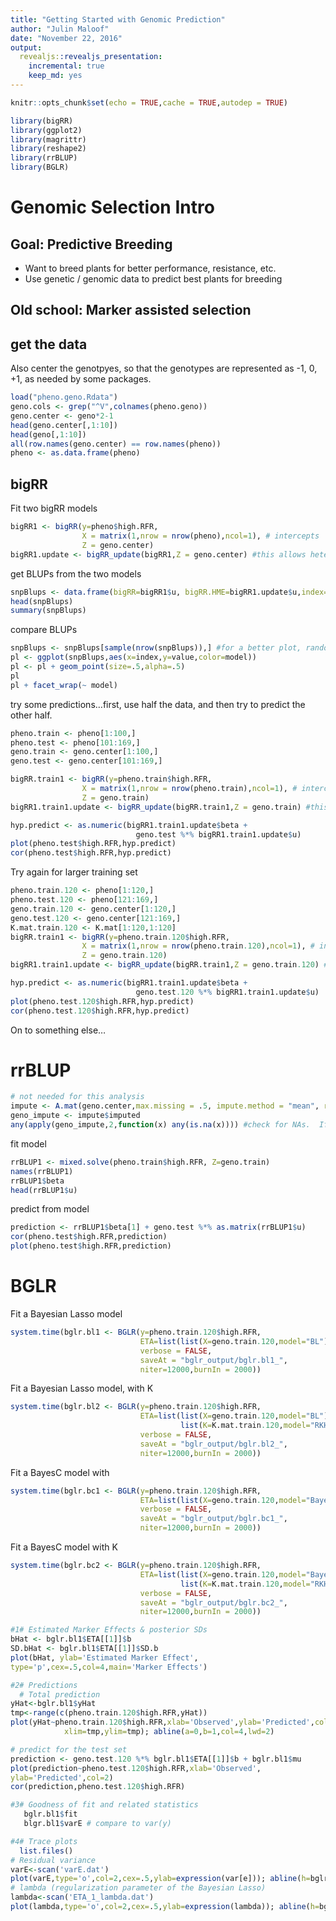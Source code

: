 ```yaml
---
title: "Getting Started with Genomic Prediction"
author: "Julin Maloof"
date: "November 22, 2016"
output: 
  revealjs::revealjs_presentation:
    incremental: true
    keep_md: yes
---
```


```r
knitr::opts_chunk$set(echo = TRUE,cache = TRUE,autodep = TRUE)
```

```r
library(bigRR)
library(ggplot2)
library(magrittr)
library(reshape2)
library(rrBLUP)
library(BGLR)
```

# Genomic Selection Intro

## Goal: Predictive Breeding

* Want to breed plants for better performance, resistance, etc.
* Use genetic / genomic data to predict best plants for breeding

## Old school: Marker assisted selection





## get the data

Also center the genotpyes, so that the genotypes are represented as -1, 0, +1, as needed by some packages.

```r
load("pheno.geno.Rdata")
geno.cols <- grep("^V",colnames(pheno.geno))
geno.center <- geno*2-1
head(geno.center[,1:10])
head(geno[,1:10])
all(row.names(geno.center) == row.names(pheno))
pheno <- as.data.frame(pheno)
```


## bigRR

Fit two bigRR models
```r
bigRR1 <- bigRR(y=pheno$high.RFR,
                X = matrix(1,nrow = nrow(pheno),ncol=1), # intercepts
                Z = geno.center)
bigRR1.update <- bigRR_update(bigRR1,Z = geno.center) #this allows heteroscedatic shrinkage (stronger shrinkage on SNPs than others).
```

get BLUPs from the two models
```r
snpBlups <- data.frame(bigRR=bigRR1$u, bigRR.HME=bigRR1.update$u,index=1:nrow(bigRR1$u)) %>% melt(id.vars="index",variable.name="model")
head(snpBlups)
summary(snpBlups)
```

compare BLUPs
```r
snpBlups <- snpBlups[sample(nrow(snpBlups)),] #for a better plot, randomize the order of the observations
pl <- ggplot(snpBlups,aes(x=index,y=value,color=model))
pl <- pl + geom_point(size=.5,alpha=.5)
pl
pl + facet_wrap(~ model)
```

try some predictions...first, use half the data, and then try to predict the other half.
```r
pheno.train <- pheno[1:100,]
pheno.test <- pheno[101:169,]
geno.train <- geno.center[1:100,]
geno.test <- geno.center[101:169,]

bigRR.train1 <- bigRR(y=pheno.train$high.RFR,
                X = matrix(1,nrow = nrow(pheno.train),ncol=1), # intercepts
                Z = geno.train)
bigRR1.train1.update <- bigRR_update(bigRR.train1,Z = geno.train) #this allows heteroscedatic shrinkage (stronger shrinkage on SNPs than others).
```

```r
hyp.predict <- as.numeric(bigRR1.train1.update$beta + 
                            geno.test %*% bigRR1.train1.update$u)
plot(pheno.test$high.RFR,hyp.predict)
cor(pheno.test$high.RFR,hyp.predict)
```

Try again for larger training set
```r
pheno.train.120 <- pheno[1:120,]
pheno.test.120 <- pheno[121:169,]
geno.train.120 <- geno.center[1:120,]
geno.test.120 <- geno.center[121:169,]
K.mat.train.120 <- K.mat[1:120,1:120]
bigRR.train1 <- bigRR(y=pheno.train.120$high.RFR,
                X = matrix(1,nrow = nrow(pheno.train.120),ncol=1), # intercepts
                Z = geno.train.120)
bigRR1.train1.update <- bigRR_update(bigRR.train1,Z = geno.train.120) #this allows heteroscedatic shrinkage (stronger shrinkage on SNPs than others).
```

```r
hyp.predict <- as.numeric(bigRR1.train1.update$beta + 
                            geno.test.120 %*% bigRR1.train1.update$u)
plot(pheno.test.120$high.RFR,hyp.predict)
cor(pheno.test.120$high.RFR,hyp.predict)
```

On to something else...

# rrBLUP

```r
# not needed for this analysis
impute <- A.mat(geno.center,max.missing = .5, impute.method = "mean", return.imputed = TRUE,n.core=3)
geno_impute <- impute$imputed
any(apply(geno_impute,2,function(x) any(is.na(x)))) #check for NAs.  If there are any, then would need to remove NA columns
```

fit model
```r
rrBLUP1 <- mixed.solve(pheno.train$high.RFR, Z=geno.train)
names(rrBLUP1)
rrBLUP1$beta
head(rrBLUP1$u)
```

predict from model
```r
prediction <- rrBLUP1$beta[1] + geno.test %*% as.matrix(rrBLUP1$u)
cor(pheno.test$high.RFR,prediction)
plot(pheno.test$high.RFR,prediction)
```

# BGLR

Fit a Bayesian Lasso model

```r
system.time(bglr.bl1 <- BGLR(y=pheno.train.120$high.RFR, 
                             ETA=list(list(X=geno.train.120,model="BL")),
                             verbose = FALSE,
                             saveAt = "bglr_output/bglr.bl1_",
                             niter=12000,burnIn = 2000))
```

Fit a Bayesian Lasso model, with K

```r
system.time(bglr.bl2 <- BGLR(y=pheno.train.120$high.RFR,
                             ETA=list(list(X=geno.train.120,model="BL"),
                                      list(K=K.mat.train.120,model="RKHS")),
                             verbose = FALSE,
                             saveAt = "bglr_output/bglr.bl2_",
                             niter=12000,burnIn = 2000))
```

Fit a BayesC model with

```r
system.time(bglr.bc1 <- BGLR(y=pheno.train.120$high.RFR, 
                             ETA=list(list(X=geno.train.120,model="BayesC")),
                             verbose = FALSE,
                             saveAt = "bglr_output/bglr.bc1_",
                             niter=12000,burnIn = 2000))
```

Fit a BayesC model with K
```r
system.time(bglr.bc2 <- BGLR(y=pheno.train.120$high.RFR,
                             ETA=list(list(X=geno.train.120,model="BayesC"),
                                      list(K=K.mat.train.120,model="RKHS")),
                             verbose = FALSE,
                             saveAt = "bglr_output/bglr.bc2_",
                             niter=12000,burnIn = 2000))
```

```r
#1# Estimated Marker Effects & posterior SDs
bHat <- bglr.bl1$ETA[[1]]$b
SD.bHat <- bglr.bl1$ETA[[1]]$SD.b
plot(bHat, ylab='Estimated Marker Effect',
type='p',cex=.5,col=4,main='Marker Effects')

#2# Predictions
  # Total prediction
yHat<-bglr.bl1$yHat
tmp<-range(c(pheno.train.120$high.RFR,yHat))
plot(yHat~pheno.train.120$high.RFR,xlab='Observed',ylab='Predicted',col=2,
            xlim=tmp,ylim=tmp); abline(a=0,b=1,col=4,lwd=2)

# predict for the test set
prediction <- geno.test.120 %*% bglr.bl1$ETA[[1]]$b + bglr.bl1$mu
plot(prediction~pheno.test.120$high.RFR,xlab='Observed',
ylab='Predicted',col=2)
cor(prediction,pheno.test.120$high.RFR)

#3# Goodness of fit and related statistics
   bglr.bl1$fit
   blgr.bl1$varE # compare to var(y)

#4# Trace plots
  list.files()
# Residual variance
varE<-scan('varE.dat') 
plot(varE,type='o',col=2,cex=.5,ylab=expression(var[e])); abline(h=bglr.bl1$varE,col=4,lwd=2); abline(v=bglr.bl1$burnIn/bglr.bl1$thin,col=4)
# lambda (regularization parameter of the Bayesian Lasso)
lambda<-scan('ETA_1_lambda.dat')
plot(lambda,type='o',col=2,cex=.5,ylab=expression(lambda)); abline(h=bglr.bl1$ETA[[1]]$lambda,col=4,lwd=2); abline(v=bglr.bl1$burnIn/bglr.bl1$thin,col=4)
```

